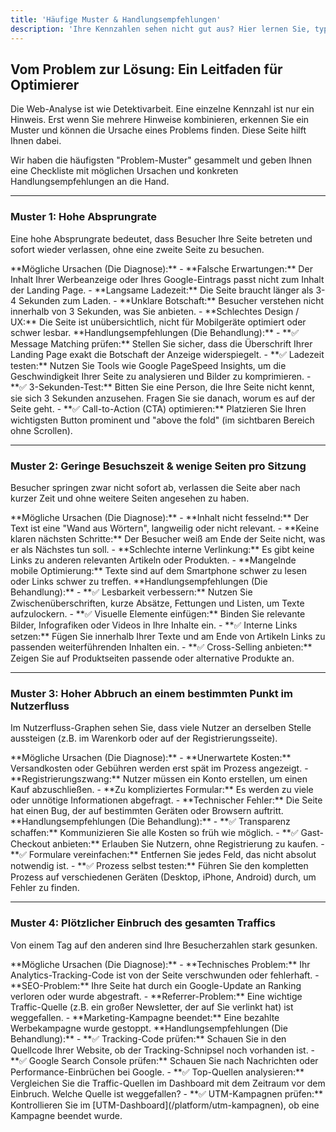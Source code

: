 ```yaml
---
title: 'Häufige Muster & Handlungsempfehlungen'
description: 'Ihre Kennzahlen sehen nicht gut aus? Hier lernen Sie, typische Probleme zu erkennen und erhalten konkrete, umsetzbare Tipps zur Verbesserung Ihrer Website.'
---
```


## Vom Problem zur Lösung: Ein Leitfaden für Optimierer

Die Web-Analyse ist wie Detektivarbeit. Eine einzelne Kennzahl ist nur ein Hinweis. Erst wenn Sie mehrere Hinweise kombinieren, erkennen Sie ein Muster und können die Ursache eines Problems finden. Diese Seite hilft Ihnen dabei.

Wir haben die häufigsten "Problem-Muster" gesammelt und geben Ihnen eine Checkliste mit möglichen Ursachen und konkreten Handlungsempfehlungen an die Hand.

---

### Muster 1: Hohe Absprungrate

Eine hohe Absprungrate bedeutet, dass Besucher Ihre Seite betreten und sofort wieder verlassen, ohne eine zweite Seite zu besuchen.

<Note>
**Mögliche Ursachen (Die Diagnose):**
- **Falsche Erwartungen:** Der Inhalt Ihrer Werbeanzeige oder Ihres Google-Eintrags passt nicht zum Inhalt der Landing Page.
- **Langsame Ladezeit:** Die Seite braucht länger als 3-4 Sekunden zum Laden.
- **Unklare Botschaft:** Besucher verstehen nicht innerhalb von 3 Sekunden, was Sie anbieten.
- **Schlechtes Design / UX:** Die Seite ist unübersichtlich, nicht für Mobilgeräte optimiert oder schwer lesbar.
</Note>

<Note>
**Handlungsempfehlungen (Die Behandlung):**
- **✅ Message Matching prüfen:** Stellen Sie sicher, dass die Überschrift Ihrer Landing Page exakt die Botschaft der Anzeige widerspiegelt.
- **✅ Ladezeit testen:** Nutzen Sie Tools wie Google PageSpeed Insights, um die Geschwindigkeit Ihrer Seite zu analysieren und Bilder zu komprimieren.
- **✅ 3-Sekunden-Test:** Bitten Sie eine Person, die Ihre Seite nicht kennt, sie sich 3 Sekunden anzusehen. Fragen Sie sie danach, worum es auf der Seite geht.
- **✅ Call-to-Action (CTA) optimieren:** Platzieren Sie Ihren wichtigsten Button prominent und "above the fold" (im sichtbaren Bereich ohne Scrollen).
</Note>

---

### Muster 2: Geringe Besuchszeit & wenige Seiten pro Sitzung

Besucher springen zwar nicht sofort ab, verlassen die Seite aber nach kurzer Zeit und ohne weitere Seiten angesehen zu haben.

<Note>
**Mögliche Ursachen (Die Diagnose):**
- **Inhalt nicht fesselnd:** Der Text ist eine "Wand aus Wörtern", langweilig oder nicht relevant.
- **Keine klaren nächsten Schritte:** Der Besucher weiß am Ende der Seite nicht, was er als Nächstes tun soll.
- **Schlechte interne Verlinkung:** Es gibt keine Links zu anderen relevanten Artikeln oder Produkten.
- **Mangelnde mobile Optimierung:** Texte sind auf dem Smartphone schwer zu lesen oder Links schwer zu treffen.
</Note>

<Note>
**Handlungsempfehlungen (Die Behandlung):**
- **✅ Lesbarkeit verbessern:** Nutzen Sie Zwischenüberschriften, kurze Absätze, Fettungen und Listen, um Texte aufzulockern.
- **✅ Visuelle Elemente einfügen:** Binden Sie relevante Bilder, Infografiken oder Videos in Ihre Inhalte ein.
- **✅ Interne Links setzen:** Fügen Sie innerhalb Ihrer Texte und am Ende von Artikeln Links zu passenden weiterführenden Inhalten ein.
- **✅ Cross-Selling anbieten:** Zeigen Sie auf Produktseiten passende oder alternative Produkte an.
</Note>

---

### Muster 3: Hoher Abbruch an einem bestimmten Punkt im Nutzerfluss

Im Nutzerfluss-Graphen sehen Sie, dass viele Nutzer an derselben Stelle aussteigen (z.B. im Warenkorb oder auf der Registrierungsseite).

<Note>
**Mögliche Ursachen (Die Diagnose):**
- **Unerwartete Kosten:** Versandkosten oder Gebühren werden erst spät im Prozess angezeigt.
- **Registrierungszwang:** Nutzer müssen ein Konto erstellen, um einen Kauf abzuschließen.
- **Zu kompliziertes Formular:** Es werden zu viele oder unnötige Informationen abgefragt.
- **Technischer Fehler:** Die Seite hat einen Bug, der auf bestimmten Geräten oder Browsern auftritt.
</Note>

<Note>
**Handlungsempfehlungen (Die Behandlung):**
- **✅ Transparenz schaffen:** Kommunizieren Sie alle Kosten so früh wie möglich.
- **✅ Gast-Checkout anbieten:** Erlauben Sie Nutzern, ohne Registrierung zu kaufen.
- **✅ Formulare vereinfachen:** Entfernen Sie jedes Feld, das nicht absolut notwendig ist.
- **✅ Prozess selbst testen:** Führen Sie den kompletten Prozess auf verschiedenen Geräten (Desktop, iPhone, Android) durch, um Fehler zu finden.
</Note>

---

### Muster 4: Plötzlicher Einbruch des gesamten Traffics

Von einem Tag auf den anderen sind Ihre Besucherzahlen stark gesunken.

<Note>
**Mögliche Ursachen (Die Diagnose):**
- **Technisches Problem:** Ihr Analytics-Tracking-Code ist von der Seite verschwunden oder fehlerhaft.
- **SEO-Problem:** Ihre Seite hat durch ein Google-Update an Ranking verloren oder wurde abgestraft.
- **Referrer-Problem:** Eine wichtige Traffic-Quelle (z.B. ein großer Newsletter, der auf Sie verlinkt hat) ist weggefallen.
- **Marketing-Kampagne beendet:** Eine bezahlte Werbekampagne wurde gestoppt.
</Note>

<Note>
**Handlungsempfehlungen (Die Behandlung):**
- **✅ Tracking-Code prüfen:** Schauen Sie in den Quellcode Ihrer Website, ob der Tracking-Schnipsel noch vorhanden ist.
- **✅ Google Search Console prüfen:** Schauen Sie nach Nachrichten oder Performance-Einbrüchen bei Google.
- **✅ Top-Quellen analysieren:** Vergleichen Sie die Traffic-Quellen im Dashboard mit dem Zeitraum vor dem Einbruch. Welche Quelle ist weggefallen?
- **✅ UTM-Kampagnen prüfen:** Kontrollieren Sie im [UTM-Dashboard](/platform/utm-kampagnen), ob eine Kampagne beendet wurde.
</Note>